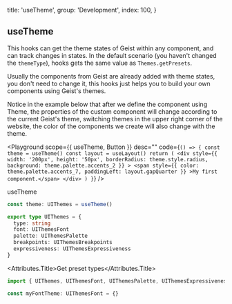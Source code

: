 
  title: 'useTheme',
  group: 'Development',
  index: 100,
}

## useTheme

This hooks can get the theme states of Geist within any component, and can track changes in states.
In the default scenario (you haven't changed the `themeType`), hooks gets the same value as `Themes.getPresets`.

Usually the components from Geist are already added with theme states, you don't need to change it,
this hooks just helps you to build your own components using Geist's themes.

Notice in the example below that after we define the component using Theme,
the properties of the custom component will change according to the current Geist's theme,
switching themes in the upper right corner of the website, the color of the components we create will also change with the theme.

<Playground
  scope={{ useTheme, Button }}
  desc=""
  code={`
() => {
  const theme = useTheme()
  const layout = useLayout()
  return (
    <div style={{
        width: '200px',
        height: '50px',
        borderRadius: theme.style.radius,
        background: theme.palette.accents_2
      }}
    >
      <span style={{
          color: theme.palette.accents_7,
          paddingLeft: layout.gapQuarter
        }}
      >My first component.</span>
    </div>
  )
}
`}
/>

<Attributes edit="/pages/hooks/use-theme.mdx">
<Attributes.Title>useTheme</Attributes.Title>

```ts
const theme: UIThemes = useTheme()

export type UIThemes = {
  type: string
  font: UIThemesFont
  palette: UIThemesPalette
  breakpoints: UIThemesBreakpoints
  expressiveness: UIThemesExpressiveness
}
```

<Attributes.Title>Get preset types</Attributes.Title>

```ts
import { UIThemes, UIThemesFont, UIThemesPalette, UIThemesExpressiveness } from 'himalaya'

const myFontTheme: UIThemesFont = {}
```

</Attributes>
